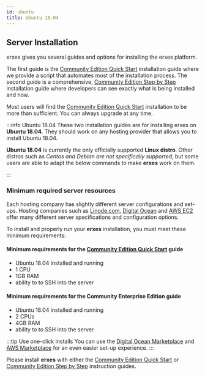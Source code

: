 ```yaml
---
id: ubuntu
title: Ubuntu 18.04
---
```


## Server Installation

erxes gives you several guides and options for installing the erxes platform.

The first guide is the [Community Edition Quick Start](ubuntu-quickstart.mdx) installation guide where we provide a script that automates most of the installation process. The second guide is a comprehensive, [Community Edition Step by Step](ubuntu-step-by-step.mdx) installation guide where developers can see exactly what is being installed and how.

Most users will find the [Community Edition Quick Start](ubuntu-quickstart.mdx) installation to be more than sufficient. You can always upgrade at any time.

:::info Ubuntu 18.04
These two installation guides are for installing erxes on **Ubuntu 18.04**. They should work on any hosting provider that allows you to install Ubuntu 18.04.

**Ubuntu 18.04** is currently the only officially supported **Linux distro**. Other distros such as _Centos and Debian are not specifically supported_, but some users are able to adapt the below commands to make **erxes** work on them.

:::

### Minimum required server resources

Each hosting company has slightly different server configurations and set-ups. Hosting companies such as [Linode.com](https://www.linode.com/), [Digital Ocean](https://digitalocean.com) and [AWS EC2](https://aws.amazon.com/ec2) offer many different server specifications and configuration options.

To install and properly run your **erxes** installation, you must meet these minimum requirements:

#### Minimum requirements for the [Community Edition Quick Start](ubuntu-quickstart.mdx) guide

- Ubuntu 18.04 installed and running
- 1 CPU
- 1GB RAM
- ability to to SSH into the server

#### Minimum requirements for the **Community Enterprise Edition** guide

- Ubuntu 18.04 installed and running
- 2 CPUs
- 4GB RAM
- ability to to SSH into the server

:::tip Use one-click installs
You can use the [Digital Ocean Marketplace](https://marketplace.digitalocean.com/apps/erxes) and [AWS Marketplace](https://aws.amazon.com/marketplace/pp/B086MZ9FVS?qid=1594055516154&sr=0-1&ref_=srh_res_product_title) for an even easier set-up experience.
:::

Please install **erxes** with either the [Community Edition Quick Start](ubuntu-quickstart.mdx) or [Community Edition Step by Step](ubuntu-step-by-step.mdx) instruction guides.
